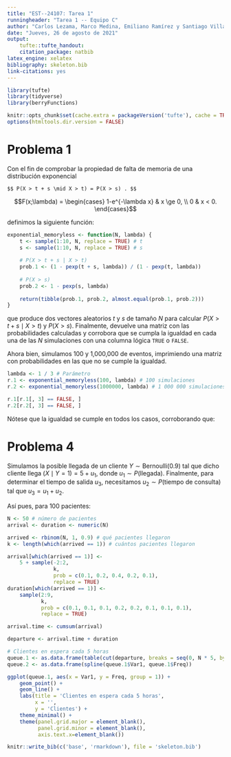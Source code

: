 ```yaml
---
title: "EST--24107: Tarea 1"
runningheader: "Tarea 1 -- Equipo C"
author: "Carlos Lezama, Marco Medina, Emiliano Ramírez y Santiago Villarreal"
date: "Jueves, 26 de agosto de 2021"
output:
    tufte::tufte_handout:
    citation_package: natbib
latex_engine: xelatex
bibliography: skeleton.bib
link-citations: yes
---
```


```r
library(tufte)
library(tidyverse)
library(berryFunctions)

knitr::opts_chunk$set(cache.extra = packageVersion('tufte'), cache = TRUE)
options(htmltools.dir.version = FALSE)
```

# Problema 1

Con el fin de comprobar la propiedad de falta de memoria de una distribución exponencial

```marginfigure
$$ P(X > t + s \mid X > t) = P(X > s) . $$
```

$$F(x;\lambda) = 
\begin{cases}
1-e^{-\lambda x} & x \ge 0, \\
0 & x < 0.
\end{cases}$$

definimos la  siguiente función:

```r
exponential_memoryless <- function(N, lambda) {
    t <- sample(1:10, N, replace = TRUE) # t
    s <- sample(1:10, N, replace = TRUE) # s
    
    # P(X > t + s | X > t)
    prob.1 <- (1 - pexp(t + s, lambda)) / (1 - pexp(t, lambda))
    
    # P(X > s)
    prob.2 <- 1 - pexp(s, lambda)
    
    return(tibble(prob.1, prob.2, almost.equal(prob.1, prob.2)))
}
```

que produce dos vectores aleatorios $t$ y $s$ de tamaño $N$ para calcular $P(X > t + s \mid X > t)$ y $P(X > s)$. Finalmente, devuelve una matriz con las probabilidades calculadas y corrobora que se cumpla la igualdad en cada una de las $N$ simulaciones con una columna lógica `TRUE` o `FALSE`.

Ahora bien, simulamos 100 y 1,000,000 de eventos, imprimiendo una matriz con probabilidades en las que no se cumple la igualdad.

```r
lambda <- 1 / 3 # Parámetro
r.1 <- exponential_memoryless(100, lambda) # 100 simulaciones
r.2 <- exponential_memoryless(1000000, lambda) # 1 000 000 simulaciones

r.1[r.1[, 3] == FALSE, ]
r.2[r.2[, 3] == FALSE, ]
```

Nótese que la igualdad se cumple en todos los casos, corroborando que:

\begin{align*}
P(X > t + s \mid X > t) &= \frac{P\left(X > t + s, X > t \right)}{P(X > t)}\\
                        &= \frac{P(X > t + s)}{P(X > t)}\\
                        &= \frac{1 - F_X(t + s)}{1 - F_X(t)}\\
                        &= \frac{e^{-\lambda (t + s)}}{e^{-\lambda t}}\\
                        &= e^{-\lambda s}\\
                        &= P(X > s) .
\end{align*}

# Problema 4

Simulamos la posible llegada de un cliente $Y \sim \text{Bernoulli}(0.9)$ tal que dicho cliente llega $(X \mid Y = 1) = 5 + u_1$, donde $u_1 \sim P(\text{llegada})$. Finalmente, para determinar el tiempo de salida $u_3$, necesitamos $u_2 \sim P(\text{tiempo de consulta})$ tal que $u_3 = u_1 + u_2$.

Así pues, para 100 pacientes:

```r
N <- 50 # número de pacientes
arrival <- duration <- numeric(N)

arrived <- rbinom(N, 1, 0.9) # qué pacientes llegaron
k <- length(which(arrived == 1)) # cuántos pacientes llegaron

arrival[which(arrived == 1)] <-
    5 + sample(-2:2,
               k,
               prob = c(0.1, 0.2, 0.4, 0.2, 0.1),
               replace = TRUE)
duration[which(arrived == 1)] <-
    sample(2:9,
           k,
           prob = c(0.1, 0.1, 0.1, 0.2, 0.2, 0.1, 0.1, 0.1),
           replace = TRUE)

arrival.time <- cumsum(arrival)

departure <- arrival.time + duration

# Clientes en espera cada 5 horas
queue.1 <- as.data.frame(table(cut(departure, breaks = seq(0, N * 5, by = 5))))
queue.2 <- as.data.frame(spline(queue.1$Var1, queue.1$Freq))
```

```r
ggplot(queue.1, aes(x = Var1, y = Freq, group = 1)) +
    geom_point() +
    geom_line() +
    labs(title = 'Clientes en espera cada 5 horas',
         x = '',
         y = 'Clientes') +
    theme_minimal() +
    theme(panel.grid.major = element_blank(),
          panel.grid.minor = element_blank(),
          axis.text.x=element_blank())
```

```r
knitr::write_bib(c('base', 'rmarkdown'), file = 'skeleton.bib')
```
